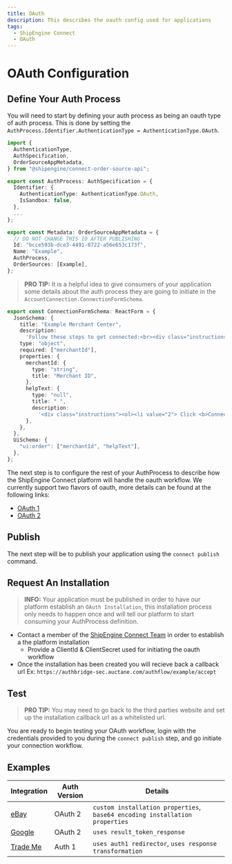 ```yaml
---
title: OAuth
description: This describes the oauth config used for applications
tags:
  - ShipEngine Connect
  - OAuth
---
```

# OAuth Configuration
## Define Your Auth Process
You will need to start by defining your auth process as being an oauth type of auth process.
This is done by setting the `AuthProcess.Identifier.AuthenticationType = AuthenticationType.OAuth`.
```typescript
import {
  AuthenticationType,
  AuthSpecification,
  OrderSourceAppMetadata,
} from "@shipengine/connect-order-source-api";

export const AuthProcess: AuthSpecification = {
  Identifier: {
    AuthenticationType: AuthenticationType.OAuth,
    IsSandbox: false,
  },
  ...
};

export const Metadata: OrderSourceAppMetadata = {
  // DO NOT CHANGE THIS ID AFTER PUBLISHING
  Id: "bcce593b-dce3-4491-8722-a56e653c173f",
  Name: "Example",
  AuthProcess,
  OrderSources: [Example],
};
```

> **PRO TIP:** It is a helpful idea to give consumers of your application some details about the auth process they are going to initiate in the `AccountConnection.ConnectionFormSchema`.
```typescript
export const ConnectionFormSchema: ReactForm = {
  JsonSchema: {
    title: "Example Merchant Center",
    description:
      'Follow these steps to get connected:<br><div class="instructions"><ol><li>To connect your Example Merchant Center to ShipStation, simply provide the Merchant ID (E.g. "123456789") you intend to use below.</li></ol></div>',
    type: "object",
    required: ["merchantId"],
    properties: {
      merchantId: {
        type: "string",
        title: "Merchant ID",
      },
      helpText: {
        type: "null",
        title: " ",
        description:
          '<div class="instructions"><ol><li value="2"> Click <b>Connect</b> to launch Example\'s consent screen, sign in with your associated Example account, then authorize ShipStation to retrieve your order information.</li></ol></div><br><i>In Example\'s <a href="https://merchants.Example.com/" target="_blank">Merchant Center</a>, find your merchant ID, which is the number at the top-right corner of the page, above the account email address.</i>',
      },
    },
  },
  UiSchema: {
    "ui:order": ["merchantId", "helpText"],
  },
};
```

The next step is to configure the rest of your AuthProcess to describe how the ShipEngine Connect platform will handle the oauth workflow.
We currently support two flavors of oauth, more details can be found at the following links:
- [OAuth 1](./1.0.mdx)
- [OAuth 2](./2.0.mdx)

## Publish
The next step will be to publish your application using the `connect publish` command.

## Request An Installation
> **INFO:** Your application must be published in order to have our platform establish an `OAuth Installation`, this installation process only needs to happen once and will tell our platform to start consuming your AuthProcess definition.

- Contact a member of the [ShipEngine Connect Team](https://help.shipengine.com/hc/en-us) in order to establish a the platform installation
    - Provide a ClientId & ClientSecret used for initiating the oauth workflow
- Once the installation has been created you will recieve back a callback url Ex: `https://authbridge-sec.auctane.com/authflow/example/accept`

## Test
> **PRO TIP:** You may need to go back to the third parties website and set up the installation callback url as a whitelisted url.

You are ready to begin testing your OAuth workflow, login with the credentials provided to you during the `connect publish` step, and go initiate your connection workflow.

## Examples
| Integration  | Auth Version | Details |
| ----------- | ----------- | ----------- |
| [eBay](./examples/ebay.mdx) | OAuth 2 | `custom installation properties`, `base64 encoding installation properties` |
| [Google](./examples/google.mdx) | OAuth 2 | `uses result_token_response` |
| [Trade Me](./examples/trade-me.mdx) | Auth 1 | `uses auth1 redirector`, `uses response transformation` |
